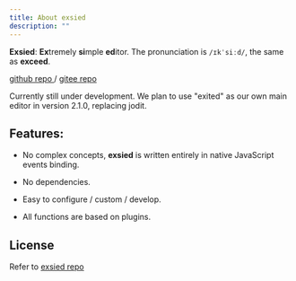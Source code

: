 ```yaml
---
title: About exsied
description: ""
---
```


**Exsied**: **Ex**tremely **si**mple **ed**itor. The pronunciation is `/ɪkˈsiːd/`, the same as **exceed**.

[github repo ](https://github.com/exsied/exsied) / [gitee repo ](https://gitee.com/exsied/exsied)

Currently still under development. We plan to use "exited" as our own main editor in version 2.1.0, replacing jodit.

## Features:

- No complex concepts, **exsied** is written entirely in native JavaScript events binding.

- No dependencies.

- Easy to configure / custom / develop.

- All functions are based on plugins.

## License

Refer to [exsied repo](https://github.com/exsied/exsied/blob/main/LICENSE)
